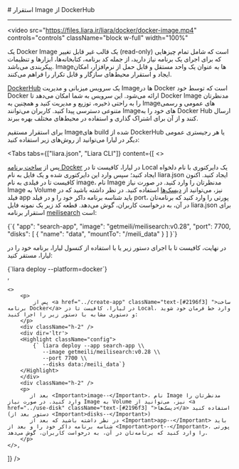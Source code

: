 

<Layout>
<Head>
<title>مستندات استقرار Image از DockerHub - لیارا</title>
</Head>
# استقرار Image از DockerHub
<hr className="mb-2" />

<video
  src="https://files.liara.ir/liara/docker/docker-image.mp4"
  controls="controls"
  className="block w-full"
  width="100%"
  ></video>
  <div className="h-2" />
<div className="h-2" />

یک Docker Image یک قالب غیر قابل تغییر (read-only) است که شامل تمام چیزهایی که برای اجرای یک برنامه نیاز دارید، از جمله کد برنامه، کتابخانه‌ها، ابزارها و تنظیمات پیکربندی می‌باشد. Imageها به عنوان یک واحد مستقل و قابل حمل از نرم‌افزار، امکان ایجاد و استقرار محیط‌های سازگار و قابل تکرار را فراهم می‌کنند.

<div className="h-2" />

<a href="https://hub.docker.com/" className="text-[#2196f3] ">DockerHub</a> یک سرویس میزبانی و مدیریت Imageها در Docker است که توسط خود Docker ارائه می‌شود. این سرویس به شما امکان می‌دهد تا Docker Image مدنظرتان را به راحتی ذخیره، توزیع و مدیریت کنید و همچنین به Imageهای عمومی و رسمی متنوعی دسترسی پیدا کنید. کاربران می‌توانند Imageهای خود را به Docker Hub ارسال کنند و از آن برای اشتراک گذاری و استفاده در محیط‌های مختلف بهره ببرند.

<div className="h-2" />

برای استقرار مستقیم Imageهای build شده از DockerHub یا هر رجیستری‌ عمومی دیگر در لیارا می‌توانید از روش‌های زیر استفاده کنید:

<Tabs 
    tabs={["liara.json", "Liara CLI"]} 
    content={[
    <>
        <p>
            پس از <a href="../create-app" className="text-[#2196f3] ">ساخت برنامه Docker</a> در لیارا، کافیست تا در Local یک دایرکتوری با نام دلخواه ایجاد کنید؛ سپس وارد این دایرکتوری شده و یک فایل به نام <Important>liara.json</Important> ایجاد کنید. اکنون کافیست تا در فیلدی به نام <Important>image</Important>، نام Image مدنظرتان را وارد کنید. در صورت نیاز Image به Volume نیز، می‌توانید از <a href="../use-disk" className="text-[#2196f3] ">دیسک‌ها</a> استفاده کنید.
           در نظر داشته باشید که در فیلد <Important>app</Important> باید شناسه برنامه داکر خود را و در فیلد <Important>port</Important>، پورتی را وارد کنید که برنامه‌تان در آن، به درخواست کاربران، گوش می‌دهد. قطعه کد زیر یک نمونه فایل liara.json برای استقرار برنامه <a href="https://www.meilisearch.com/" className="text-[#2196f3] ">meilisearch</a> است:
        </p>
        <div className="h-2" />
<div dir='ltr'>
    <Highlight className="json">
        {`{
    "app": "search-app",
    "image": "getmeili/meilisearch:v0.28",
    "port": 7700,
    "disks": [
        {
            "name": "data",
            "mountTo": "/meili_data"
        }
    ]
}`}
    </Highlight>
</div>
<div className="h-2" />
        <p>
            در نهایت، کافیست تا با اجرای دستور زیر یا با استفاده از کنسول لیارا، برنامه خود را در لیارا، مستقر کنید:
        </p>
                <div className="h-2" />
<div dir='ltr'>
    <Highlight className="json">
        {`liara deploy --platform=docker`}
    </Highlight>
</div>
<div className="h-2" />
    </>,
    
    <>
        <p>
            پس از <a href="../create-app" className="text-[#2196f3] ">ساخت برنامه Docker</a> در لیارا، کافیست تا در Local، وارد خط فرمان خود شوید و دستوری مشابه با دستور زیر را اجرا کنید:
        </p>
        <div className="h-2" />
        <div dir='ltr'>
        <Highlight className="config">
            {` liara deploy --app search-app \\
               --image getmeili/meilisearch:v0.28 \\
               --port 7700 \\
               --disks data:/meili_data`}
        </Highlight>
        </div>
        <div className="h-2" />
        <p>
           بعد از <Important>image--</Important>، نام Image مدنظرتان را وارد کنید. در صورت نیاز Image به Volume نیز، می‌توانید از <a href="../use-disk" className="text-[#2196f3] ">دیسک‌ها</a> استفاده کنید (دستور بعد از <Important>disks--</Important>)
           در نظر داشته باشید که بعد از <Important>app--</Important> باید شناسه برنامه داکر خود را و بعد از <Important>port--</Important>، پورتی را وارد کنید که برنامه‌تان در آن، به درخواست کاربران، گوش می‌دهد.
        </p>
    </>,


   ]}
/>

<NextPage next="./deploy-docker-compose"/>
</Layout>